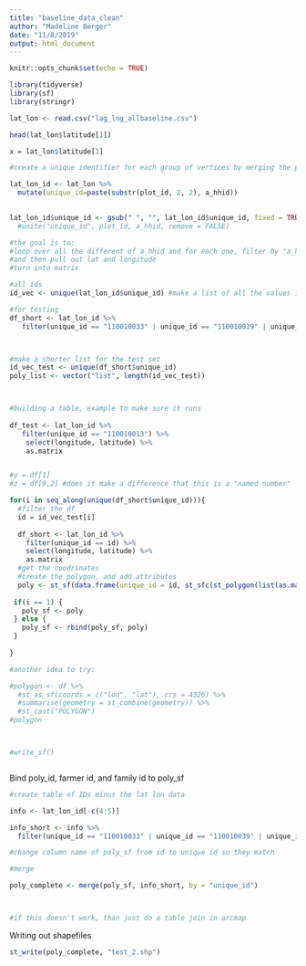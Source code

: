 ```yaml
---
title: "baseline_data_clean"
author: "Madeline Berger"
date: "11/8/2019"
output: html_document
---
```


```r
knitr::opts_chunk$set(echo = TRUE)
```

```r
library(tidyverse)
library(sf)
library(stringr)

lat_lon <- read.csv("lag_lng_allbaseline.csv")

head(lat_lon$latitude[1])

x = lat_lon$latitude[1]

#create a unique identifier for each group of vertices by merging the plot id column with the farmer id to create a new id

lat_lon_id <- lat_lon %>%
  mutate(unique_id=paste(substr(plot_id, 2, 2), a_hhid))
  

lat_lon_id$unique_id <- gsub(" ", "", lat_lon_id$unique_id, fixed = TRUE)
  #unite("unique_id", plot_id, a_hhid, remove = FALSE)

#the goal is to:
#loop over all the different of a_hhid and for each one, filter by "a_hhid = this" 
#and then pull out lat and longitude 
#turn into matrix 
```

```r

#all ids
id_vec <- unique(lat_lon_id$unique_id) #make a list of all the values in unique_id column, can this be numeric?

#for testing
df_short <- lat_lon_id %>% 
   filter(unique_id == "110010033" | unique_id == "110010039" | unique_id == "110010075") 



#make a shorter list for the test set
id_vec_test <- unique(df_short$unique_id)
poly_list <- vector("list", length(id_vec_test))



#building a table, example to make sure it runs 
  
df_test <- lat_lon_id %>% 
   filter(unique_id == "110010013") %>% 
    select(longitude, latitude) %>% 
    as.matrix


#y = df[1]
#z = df[9,2] #does it make a difference that this is a "named number"

for(i in seq_along(unique(df_short$unique_id))){
  #filter the df 
  id = id_vec_test[i]
  
  df_short <- lat_lon_id %>% 
    filter(unique_id == id) %>% 
    select(longitude, latitude) %>% 
    as.matrix
  #get the coodrinates
  #create the polygon, and add attributes
  poly <- st_sf(data.frame(unique_id = id, st_sfc(st_polygon(list(as.matrix(df_short))),crs = 4326)))
 
 if(i == 1) {
   poly_sf <- poly
 } else {
   poly_sf <- rbind(poly_sf, poly)
 }
 
}

#another idea to try: 

#polygon <- df %>%
  #st_as_sf(coords = c("lon", "lat"), crs = 4326) %>%
  #summarise(geometry = st_combine(geometry)) %>%
  #st_cast("POLYGON")
#polygon



#write_sf()



```

Bind poly_id, farmer id, and family id to poly_sf 

```r

#create table of IDs minus the lat lon data

info <- lat_lon_id[-c(4:5)]

info_short <- info %>% 
  filter(unique_id == "110010033" | unique_id == "110010039" | unique_id == "110010075")

#change column name of poly_sf from id to unique id so they match

#merge  

poly_complete <- merge(poly_sf, info_short, by = "unique_id")



#if this doesn't work, than just do a table join in arcmap

```




Writing out shapefiles
```r
st_write(poly_complete, "test_2.shp")


```




